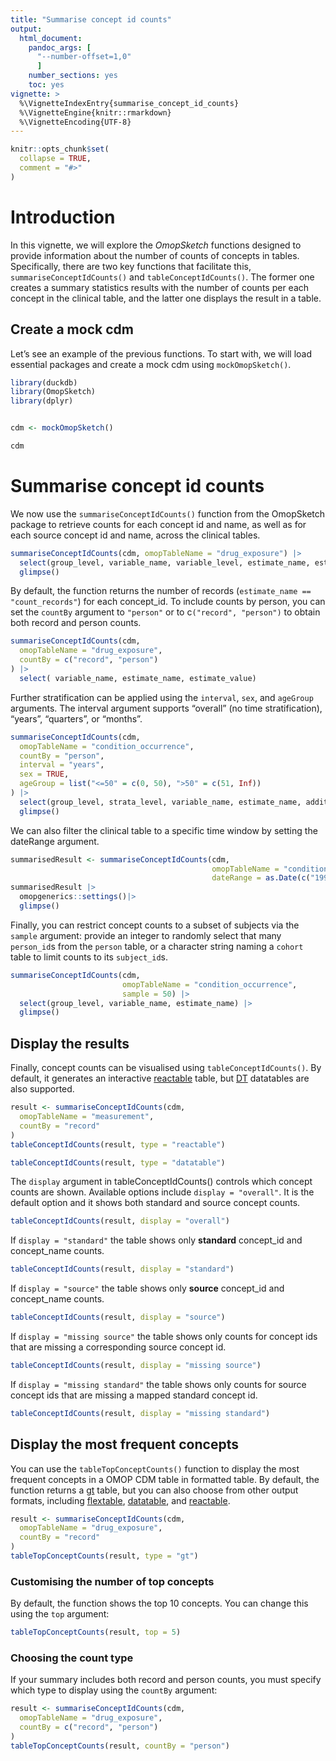 ```yaml
---
title: "Summarise concept id counts"
output: 
  html_document:
    pandoc_args: [
      "--number-offset=1,0"
      ]
    number_sections: yes
    toc: yes
vignette: >
  %\VignetteIndexEntry{summarise_concept_id_counts}
  %\VignetteEngine{knitr::rmarkdown}
  %\VignetteEncoding{UTF-8}
---
```


```r
knitr::opts_chunk$set(
  collapse = TRUE,
  comment = "#>"
)

```

# Introduction

In this vignette, we will explore the *OmopSketch* functions designed to provide information about the number of counts of concepts in tables. Specifically, there are two key functions that facilitate this, `summariseConceptIdCounts()` and `tableConceptIdCounts()`. The former one creates a summary statistics results with the number of counts per each concept in the clinical table, and the latter one displays the result in a table.

## Create a mock cdm

Let's see an example of the previous functions. To start with, we will load essential packages and create a mock cdm using `mockOmopSketch()`.

```r
library(duckdb)
library(OmopSketch)
library(dplyr)


cdm <- mockOmopSketch()

cdm
```

# Summarise concept id counts

We now use the `summariseConceptIdCounts()` function from the OmopSketch package to retrieve counts for each concept id and name, as well as for each source concept id and name, across the clinical tables.

```r
summariseConceptIdCounts(cdm, omopTableName = "drug_exposure") |>
  select(group_level, variable_name, variable_level, estimate_name, estimate_value, additional_name, additional_level) |>
  glimpse()
```

By default, the function returns the number of records (`estimate_name == "count_records"`) for each concept_id. To include counts by person, you can set the `countBy` argument to `"person"` or to c`("record", "person")` to obtain both record and person counts.

```r
summariseConceptIdCounts(cdm,
  omopTableName = "drug_exposure",
  countBy = c("record", "person")
) |>
  select( variable_name, estimate_name, estimate_value) 
```

Further stratification can be applied using the `interval`, `sex`, and `ageGroup` arguments. The interval argument supports "overall" (no time stratification), "years", "quarters", or "months".

```r
summariseConceptIdCounts(cdm,
  omopTableName = "condition_occurrence",
  countBy = "person",
  interval = "years",
  sex = TRUE,
  ageGroup = list("<=50" = c(0, 50), ">50" = c(51, Inf))
) |>
  select(group_level, strata_level, variable_name, estimate_name, additional_level) |>
  glimpse()
```

We can also filter the clinical table to a specific time window by setting the dateRange argument.

```r
summarisedResult <- summariseConceptIdCounts(cdm,
                                             omopTableName = "condition_occurrence",
                                             dateRange = as.Date(c("1990-01-01", "2010-01-01"))) 
summarisedResult |>
  omopgenerics::settings()|>
  glimpse()
```

Finally, you can restrict concept counts to a subset of subjects via the `sample` argument: provide an integer to randomly select that many `person_id`s from the `person` table, or a character string naming a `cohort` table to limit counts to its `subject_id`s.

```r
summariseConceptIdCounts(cdm,
                         omopTableName = "condition_occurrence",
                         sample = 50) |>
  select(group_level, variable_name, estimate_name) |>
  glimpse()

```

## Display the results

Finally, concept counts can be visualised using `tableConceptIdCounts()`. By default, it generates an interactive [reactable](https://glin.github.io/reactable/) table, but [DT](https://rstudio.github.io/DT/) datatables are also supported.

```r
result <- summariseConceptIdCounts(cdm,
  omopTableName = "measurement",
  countBy = "record"
) 
tableConceptIdCounts(result, type = "reactable")
```

```r
tableConceptIdCounts(result, type = "datatable")
```

The `display` argument in tableConceptIdCounts() controls which concept counts are shown. Available options include `display = "overall"`. It is the default option and it shows both standard and source concept counts.

```r
tableConceptIdCounts(result, display = "overall")

```

If `display = "standard"` the table shows only **standard** concept_id and concept_name counts.

```r
tableConceptIdCounts(result, display = "standard")

```

If `display = "source"` the table shows only **source** concept_id and concept_name counts.

```r
tableConceptIdCounts(result, display = "source")

```

If `display = "missing source"` the table shows only counts for concept ids that are missing a corresponding source concept id.

```r
tableConceptIdCounts(result, display = "missing source")

```

If `display = "missing standard"` the table shows only counts for source concept ids that are missing a mapped standard concept id.

```r
tableConceptIdCounts(result, display = "missing standard")

```

## Display the most frequent concepts

You can use the `tableTopConceptCounts()` function to display the most frequent concepts in a OMOP CDM table in formatted table. By default, the function returns a [gt](https://gt.rstudio.com/) table, but you can also choose from other output formats, including [flextable](https://davidgohel.github.io/flextable/), [datatable](https://rstudio.github.io/DT/), and [reactable](https://glin.github.io/reactable/).

```r
result <- summariseConceptIdCounts(cdm,
  omopTableName = "drug_exposure",
  countBy = "record"
) 
tableTopConceptCounts(result, type = "gt")
```

### Customising the number of top concepts

By default, the function shows the top 10 concepts. You can change this using the `top` argument:

```r
tableTopConceptCounts(result, top = 5)
```

### Choosing the count type

If your summary includes both record and person counts, you must specify which type to display using the `countBy` argument:

```r
result <- summariseConceptIdCounts(cdm,
  omopTableName = "drug_exposure",
  countBy = c("record", "person")
) 
tableTopConceptCounts(result, countBy = "person")
```
